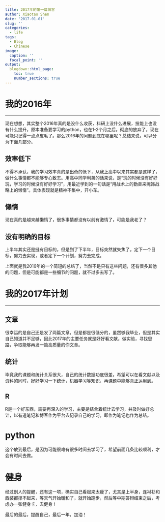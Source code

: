 ---
title: 2017年的第一篇博客
author: Xiaotao Shen
date: '2017-01-01'
slug: ''
categories:
  - life
tags:
  - Blog
  - Chinese
image:
  caption: ''
  focal_point: ''
output:
  blogdown::html_page:
    toc: true
    number_sections: true
---

# **我的2016年**
******************************************
现在想想，其实整个2016年真的是没什么收获，科研上没什么进展，技能上也没有什么提升，原本准备要学习的python，也在1-2个月之后，彻底的放弃了。现在可能只记得一点点皮毛了。那么2016年的问题到底在哪里呢？总结来说，可以分为下面几部分。

## 效率低下
不得不承认，我的学习效率真的是出奇的低下，从我上高中以来其实都是这样了，做什么事情都不能够专心致志。用高中同学利弟的话来说，是“玩的时候没有好好玩，学习的时候没有好好学习”，用最近学到的一句话是“用战术上的勤奋来掩饰战略上的懒惰”。具体表现就是精神不集中，开小车。

## 懒惰
现在真的是越来越懒惰了，很多事情都没有以前有激情了，可能是我老了？

## 没有明确的目标
上半年其实还是挺有目标的，但是到了下半年，目标突然就失焦了。定下一个目标，努力去实现，或者定下一个计划，努力去完成。

上面就是我2016年的一个简短的总结了，当然不是只有这些问题，还有很多其他的问题，但是可能都是一些细节的问题，就不过多去写了。

# **我的2017年计划**
******************************************

## 文章
很幸运的是自己还是发了两篇文章，但是都是很低分的，虽然够我毕业，但是其实自己知道并不足够，因此2017年的主要任务就是好好看文献，做实验，寻找思路，争取能够再发一篇高质量的你文章。

## 统计
毕竟我的课题和统计关系很大，自己的统计数据功底很差，希望可以在看文献以及资料的同时，好好学习一下统计，机器学习等知识，再课题中能够真正运用到。

## R
R是一个好东西，需要再深入的学习，主要是结合着统计去学习，并及时做好总计，以有道笔记和博客作为平台去记录自己的学习，即作为笔记也作为总结。

# python
这个放到最后，是因为可能很难有很多时间去学习了，希望前面几条比较顺利，才会有时间去做。

# 健身
经过别人的提醒，还有这一项，确实自己看起来太瘦了，尤其是上半身，连衬衫和西装都撑不起来，等天气开始暖和了，就开始跑步，然后等中期答辩结束之后，考虑办一张健身卡，去健身！

最后的最后，提醒自己，最后一年，加油！
